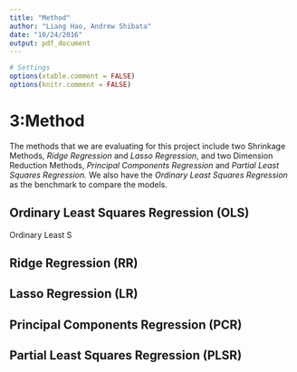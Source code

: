 ```yaml
---
title: "Method"
author: "Liang Hao, Andrew Shibata"
date: "10/24/2016"
output: pdf_document
---
```

```r
# Settings
options(xtable.comment = FALSE)
options(knitr.comment = FALSE)
```

# 3:Method
The methods that we are evaluating for this project include two Shrinkage Methods, *Ridge Regression* and *Lasso Regression*, and two Dimension Reduction Methods, *Principal Components Regression* and *Partial Least Squares Regression.* We also have the *Ordinary Least Squares Regression* as the benchmark to compare the models.

## Ordinary Least Squares Regression (OLS)
Ordinary Least S

## Ridge Regression (RR)

## Lasso Regression (LR)

## Principal Components Regression (PCR)

## Partial Least Squares Regression (PLSR)
